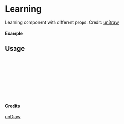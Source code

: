 
<Meta of={Learning} title="unDraw/Learning" />

# Learning

Learning component with different props.
Credit: [unDraw](https://undraw.co/illustrations)

#### Example

<Canvas of={Learning.Primary} />

## Usage

```ts
import { Learning } from "yadl-ui";

const Example = () => {
  return (
      <Learning />
  );
};

export default Example;
```

#### Credits
[unDraw](https://undraw.co/illustrations)
